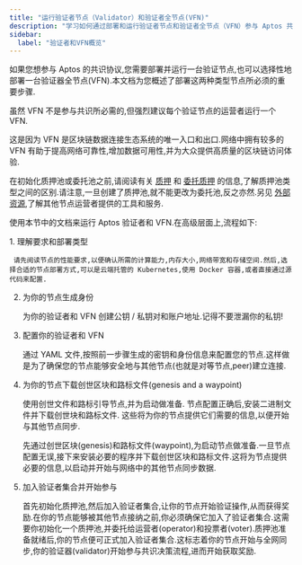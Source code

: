 ```yaml
---
title: "运行验证者节点（Validator）和验证者全节点(VFN)"
description: "学习如何通过部署和运行验证者节点和验证者全节点（VFN）参与 Aptos 共识协议，提供分步指导。"
sidebar:
  label: "验证者和VFN概览"
---
```



如果您想参与 Aptos 的共识协议,您需要部署并运行一台验证节点,也可以选择性地部署一台验证器全节点(VFN).本文档为您概述了部署这两种类型节点所必须的重要步骤.

<Aside type="note">
  虽然 VFN 不是参与共识所必需的,但强烈建议每个验证节点的运营者运行一个 VFN.

  这是因为 VFN 是区块链数据连接生态系统的唯一入口和出口.网络中拥有较多的 VFN 有助于提高网络可靠性,增加数据可用性,并为大众提供高质量的区块链访问体验.
</Aside>

在初始化质押池或委托池之前,请阅读有关 [质押](/zh/network/blockchain/staking) 和 [委托质押](/zh/network/blockchain/delegated-staking) 的信息,了解质押池类型之间的区别.请注意,一旦创建了质押池,就不能更改为委托池,反之亦然.另见 [外部资源](/zh/community/external-resources),了解其他节点运营者提供的工具和服务.

使用本节中的文档来运行 Aptos 验证者和 VFN.在高级层面上,流程如下:

<Steps>
  1. 理解要求和部署类型

     请先阅读节点的性能要求,以便确认所需的计算能力,内存大小,网络带宽和存储空间.然后,选择合适的节点部署方式,可以是云端托管的 Kubernetes,使用 Docker 容器,或者直接通过源代码来配置.

  2. 为你的节点生成身份

     为你的验证者和 VFN 创建公钥 / 私钥对和账户地址.记得不要泄漏你的私钥!

  3. 配置你的验证者和 VFN

     通过 YAML 文件,按照前一步骤生成的密钥和身份信息来配置您的节点.这样做是为了确保您的节点能够安全地与其他节点(也就是对等节点,peer)建立连接.

  4. 为你的节点下载创世区块和路标文件(genesis and a waypoint)

     使用创世文件和路标引导节点,并为启动做准备.
     节点配置正确后,安装二进制文件并下载创世块和路标文件.
     这些将为你的节点提供它们需要的信息,以便开始与其他节点同步.

     先通过创世区块(genesis)和路标文件(waypoint),为启动节点做准备.一旦节点配置无误,接下来安装必要的程序并下载创世区块和路标文件.这将为节点提供必要的信息,以启动并开始与网络中的其他节点同步数据.

  5. 加入验证者集合并开始参与

     首先初始化质押池,然后加入验证者集合,让你的节点开始验证操作,从而获得奖励.在你的节点能够被其他节点接纳之前,你必须确保它加入了验证者集合.这需要你初始化一个质押池,并委托给运营者(operator)和投票者(voter).质押池准备就绪后,你的节点便可正式加入验证者集合.这标志着你的节点开始与全网同步,你的验证器(validator)开始参与共识决策流程,进而开始获取奖励.
</Steps>
